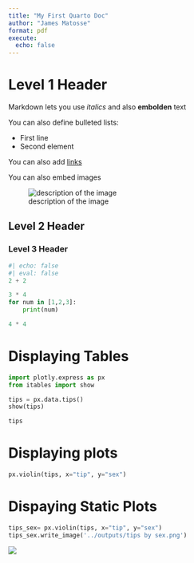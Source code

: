 ```yaml
---
title: "My First Quarto Doc"
author: "James Matosse"
format: pdf
execute: 
  echo: false
---
```


# Level 1 Header

Markdown lets you use *italics* and also **embolden** text

You can also define bulleted lists:

- First line
- Second element

You can also add [links](https://thegraphcourses.org)

You can also embed images

![description of the image](JM_venv_shot.PNG)

## Level 2 Header

### Level 3 Header



```python
#| echo: false
#| eval: false
2 + 2

```


```python
3 * 4
for num in [1,2,3]:
    print(num)

4 * 4
```

# Displaying Tables


```python
import plotly.express as px
from itables import show

tips = px.data.tips()
show(tips)
```

```python
tips
```

# Displaying plots


```python
px.violin(tips, x="tip", y="sex")
```

# Dispaying Static Plots


```python
tips_sex= px.violin(tips, x="tip", y="sex")
tips_sex.write_image('../outputs/tips by sex.png')
```

![](outputs/tips%20by%20sex.png)